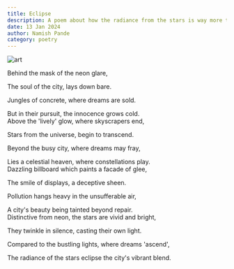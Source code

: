 ```yaml
---
title: Eclipse 
description: A poem about how the radiance from the stars is way more than the city's nightly glow
date: 13 Jan 2024
author: Namish Pande
category: poetry
---
```


![art](https://wallpapers.com/images/featured/dark-anime-scenery-wot9wg412s7h8yxa.jpg) <br/>

Behind the mask of the neon glare, 

The soul of the city, lays down bare.

Jungles of concrete, where dreams are sold.

But in their pursuit, the innocence grows cold.
<br/>
Above the 'lively' glow, where skyscrapers end,

Stars from the universe, begin to transcend.

Beyond the busy city, where dreams may fray, 

Lies a celestial heaven, where constellations play.
<br/>
Dazzling billboard which paints a facade of glee,

The smile of displays, a deceptive sheen.

Pollution hangs heavy in the unsufferable air,

A city's beauty being tainted beyond repair.
<br/>
Distinctive from neon, the stars are vivid and bright,

They twinkle in silence, casting their own light.

Compared to the bustling lights, where dreams 'ascend',

The radiance of the stars eclipse the city's vibrant blend.
